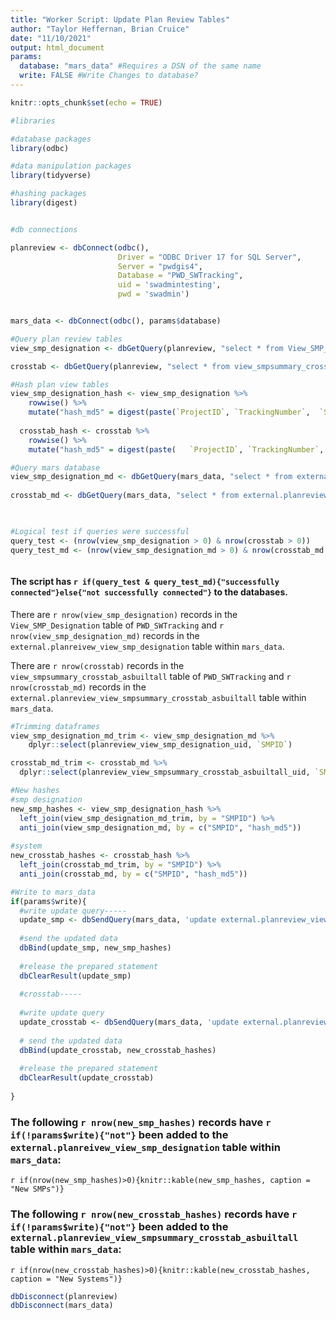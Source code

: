 ```yaml
---
title: "Worker Script: Update Plan Review Tables"
author: "Taylor Heffernan, Brian Cruice"
date: "11/10/2021"
output: html_document
params:
  database: "mars_data" #Requires a DSN of the same name
  write: FALSE #Write Changes to database?
---
```


```r
knitr::opts_chunk$set(echo = TRUE)

#libraries

#database packages
library(odbc)

#data manipulation packages
library(tidyverse)

#hashing packages
library(digest)


#db connections 

planreview <- dbConnect(odbc(), 
                        Driver = "ODBC Driver 17 for SQL Server", 
                        Server = "pwdgis4", 
                        Database = "PWD_SWTracking", 
                        uid = 'swadmintesting', 
                        pwd = 'swadmin')


mars_data <- dbConnect(odbc(), params$database)
```



```r

#Query plan review tables
view_smp_designation <- dbGetQuery(planreview, "select * from View_SMP_Designation")

crosstab <- dbGetQuery(planreview, "select * from view_smpsummary_crosstab_asbuiltall") %>% select(-Depaving)

#Hash plan view tables
view_smp_designation_hash <- view_smp_designation %>% 
    rowwise() %>% 
    mutate("hash_md5" = digest(paste(`ProjectID`, `TrackingNumber`,  `SMPID`, `Designation`, `ProgramType`, `OOWProgramType`, `SMIP`, `GARP`), algo = "md5")) 
  
  crosstab_hash <- crosstab %>% 
    rowwise() %>% 
    mutate("hash_md5" = digest(paste(	`ProjectID`, `TrackingNumber`, `Projectname`, `SMPID`, `SMPType`, `Plan Label`, `Total Drainage Area`, `DCIA`, `Footprint`, `Loading Ratio`, `System Type`, `Location`, `Stone Storage Depth`, `Underdrain`, `Depth of Medium`, `Other - Pretreatment 1`, `Slow Release Volume`, `Static Storage`, `Water Quality Volume`, `Storage Material`, `Porous Material`, `Management Type`, `WQ Release Rate`, `Test Infiltration Rate`, `Orifice Diameter`, `Proprietary Rate Control`, `Effective Head`, `Drains To`, `Non-Regs`, `Brand Name`, `System Count`, `Rated WQ Flow Rate`, `CF Per Day`, `Tank Volume`, `Water Use`, `SW Credit`, `Total Pavement Disconnections`, `Existing Tree Credit Area`, `Number of New Trees`, `New Tree Credit Area`, `Planter Area`, `Number of Planters`, `Rooftop Area Disconnected`, `Confirmed`, `Last Modified By:`, `Date Modified:`), algo = "md5"))

#Query mars database
view_smp_designation_md <- dbGetQuery(mars_data, "select * from external.planreview_view_smp_designation")
  
crosstab_md <- dbGetQuery(mars_data, "select * from external.planreview_view_smpsummary_crosstab_asbuiltall")


  
#Logical test if queries were successful
query_test <- (nrow(view_smp_designation > 0) & nrow(crosstab > 0))
query_test_md <- (nrow(view_smp_designation_md > 0) & nrow(crosstab_md > 0))



```

#### The script has `r if(query_test & query_test_md){"successfully connected"}else{"not successfully connected"}` to the databases.

There are `r nrow(view_smp_designation)` records in the `View_SMP_Designation` table of `PWD_SWTracking` and `r nrow(view_smp_designation_md)` records in the `external.planreivew_view_smp_designation` table within `mars_data`. 

There are `r nrow(crosstab)` records in the `view_smpsummary_crosstab_asbuiltall` table of `PWD_SWTracking` and `r nrow(crosstab_md)` records in the `external.planreview_view_smpsummary_crosstab_asbuiltall` table within `mars_data`. 

```r

#Trimming dataframes
view_smp_designation_md_trim <- view_smp_designation_md %>% 
    dplyr::select(planreview_view_smp_designation_uid, `SMPID`)

crosstab_md_trim <- crosstab_md %>% 
  dplyr::select(planreview_view_smpsummary_crosstab_asbuiltall_uid, `SMPID`)

#New hashes
#smp designation
new_smp_hashes <- view_smp_designation_hash %>% 
  left_join(view_smp_designation_md_trim, by = "SMPID") %>% 
  anti_join(view_smp_designation_md, by = c("SMPID", "hash_md5"))
  
#system
new_crosstab_hashes <- crosstab_hash %>%
  left_join(crosstab_md_trim, by = "SMPID") %>%
  anti_join(crosstab_md, by = c("SMPID", "hash_md5")) 

#Write to mars_data
if(params$write){
  #write update query-----
  update_smp <- dbSendQuery(mars_data, 'update external.planreview_view_smp_designation set ProjectID=?, TrackingNumber=?,  SMPID=?, Designation=?, ProgramType=?, OOWProgramType=?, SMIP=?, GARP=?, hash_md5=? WHERE planreview_view_smp_designation_uid=?')
  
  #send the updated data
  dbBind(update_smp, new_smp_hashes)
  
  #release the prepared statement
  dbClearResult(update_smp)
  
  #crosstab-----
  
  #write update query
  update_crosstab <- dbSendQuery(mars_data, 'update external.planreview_view_smpsummary_crosstab_asbuiltall set "ProjectID"=?, "TrackingNumber"=?, "Projectname"=?, "SMPID"=?, "SMPType"=?, "Plan Label"=?, "Total Drainage Area"=?, "DCIA"=?, "Footprint"=?, "Loading Ratio"=?, "System Type"=?, "Location"=?, "Stone Storage Depth"=?, "Underdrain"=?, "Depth of Medium"=?, "Other - Pretreatment 1"=?, "Slow Release Volume"=?, "Static Storage"=?, "Water Quality Volume"=?, "Storage Material"=?, "Porous Material"=?, "Management Type"=?, "WQ Release Rate"=?, "Test Infiltration Rate"=?, "Orifice Diameter"=?, "Proprietary Rate Control"=?, "Effective Head"=?, "Drains To"=?, "Non-Regs"=?, "Brand Name"=?, "System Count"=?, "Rated WQ Flow Rate"=?, "CF Per Day"=?, "Tank Volume"=?, "Water Use"=?, "SW Credit"=?, "Total Pavement Disconnections"=?, "Existing Tree Credit Area"=?, "Number of New Trees"=?, "New Tree Credit Area"=?, "Planter Area"=?, "Number of Planters"=?, "Rooftop Area Disconnected"=?, "Confirmed"=?, "Last Modified By:"=?, "Date Modified:", hash_md5=? where planreview_view_smpsummary_crosstab_asbuiltall_uid=?')
  
  # send the updated data
  dbBind(update_crosstab, new_crosstab_hashes)
  
  #release the prepared statement
  dbClearResult(update_crosstab)
  
}
```

### The following `r nrow(new_smp_hashes)` records have `r if(!params$write){"not"}` been added to the `external.planreivew_view_smp_designation` table within `mars_data`:
`r if(nrow(new_smp_hashes)>0){knitr::kable(new_smp_hashes, caption = "New SMPs")}`

### The following `r nrow(new_crosstab_hashes)` records have `r if(!params$write){"not"}` been added to the `external.planreview_view_smpsummary_crosstab_asbuiltall` table within `mars_data`:
`r if(nrow(new_crosstab_hashes)>0){knitr::kable(new_crosstab_hashes, caption = "New Systems")}`

```r

dbDisconnect(planreview)
dbDisconnect(mars_data)

```

